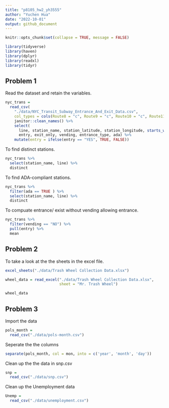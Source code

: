 ```yaml
---
title: "p8105_hw2_yh3555"
author: "Yuchen Hua"
date: "2022-10-01"
output: github_document
---
```


```r
knitr::opts_chunk$set(collapse = TRUE, message = FALSE)
```

```r
library(tidyverse)
library(haven)
library(dplyr)
library(readxl)
library(tidyr)
```

## Problem 1

Read the dataset and retain the variables. 

```r
nyc_trans =
  read_csv(
    "./data/NYC_Transit_Subway_Entrance_And_Exit_Data.csv", 
    col_types = cols(Route8 = "c", Route9 = "c", Route10 = "c", Route11 = "c")) %>%
    janitor::clean_names() %>%
    select(
      line, station_name, station_latitude, station_longitude, starts_with("routes"), 
      entry, exit_only, vending, entrance_type, ada) %>%
    mutate(entry = ifelse(entry == "YES", TRUE, FALSE))
```

To find distinct stations. 
```r
nyc_trans %>%
  select(station_name, line) %>%
  distinct
```

To find ADA-compliant stations.
```r
nyc_trans %>%
  filter(ada == TRUE ) %>%
  select(station_name, line) %>%
  distinct
```

To compuate entrance/ exist without vending allowing entrance. 
```r
nyc_trans %>%
  filter(vending == "NO") %>%
  pull(entry) %>%
  mean
```

## Problem 2
To take a look at the the sheets in the excel file. 
```r
excel_sheets("./data/Trash Wheel Collection Data.xlsx")
```

```r
wheel_data = read_excel("./data/Trash Wheel Collection Data.xlsx", 
                        sheet = "Mr. Trash Wheel")
```

```r
wheel_data
```

## Problem 3
Import the data
```r
pols_month = 
  read_csv("./data/pols-month.csv")
```
Seperate the the columns
```r
separate(pols_month, col = mon, into = c('year', 'month', 'day'))
```

Clean up the the data in snp.csv
```r
snp = 
  read_csv("./data/snp.csv")
```



Clean up the Unemployment data
```r
Unemp = 
  read_csv("./data/unemployment.csv")
```






